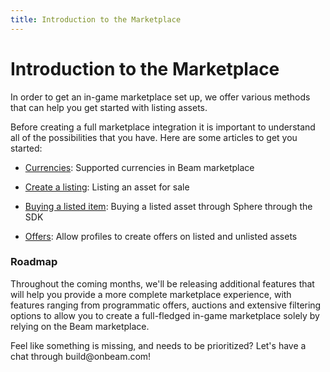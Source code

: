 ```yaml
---
title: Introduction to the Marketplace
---
```



# Introduction to the Marketplace

In order to get an in-game marketplace set up, we offer various methods that can help you get started with listing assets.

Before creating a full marketplace integration it is important to understand all of the possibilities that you have. Here are some articles to get you started:

- [Currencies](currencies): Supported currencies in Beam marketplace

- [Create a listing](listing-assets): Listing an asset for sale

- [Buying a listed item](buying-assets): Buying a listed asset through Sphere through the SDK

- [Offers](offers): Allow profiles to create offers on listed and unlisted assets

### Roadmap

Throughout the coming months, we'll be releasing additional features that will help you provide a more complete marketplace experience, with features ranging from programmatic offers, auctions and extensive filtering options to allow you to create a full-fledged in-game marketplace solely by relying on the Beam marketplace.

<Callout emoji="🛠️">
  Feel like something is missing, and needs to be prioritized? Let's have a chat through build@onbeam.com!
</Callout>
